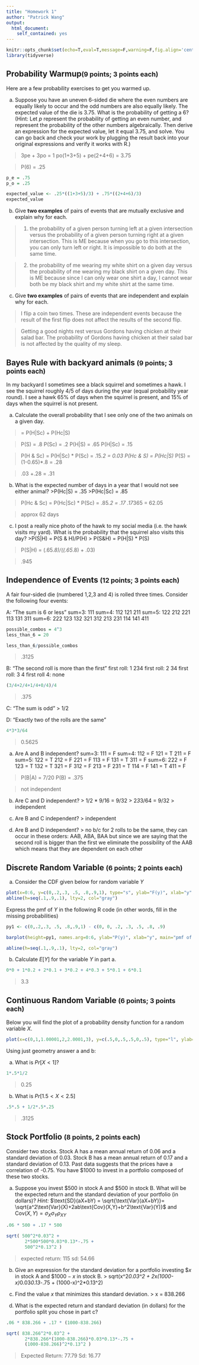 ```yaml
---
title: "Homework 1"
author: "Patrick Wang"
output: 
  html_document:
    self_contained: yes
---
```


```r
knitr::opts_chunk$set(echo=T,eval=T,message=F,warning=F,fig.align='center')
library(tidyverse)
```


## Probability Warmup<small>(9 points; 3 points each)</small>

Here are a few probability exercises to get you warmed up.

a. Suppose you have an uneven 6-sided die where the even numbers are equally likely to occur and the odd numbers are also equally likely. The expected value of the die is $3.75$. What is the probability of getting a 6?
   (Hint: Let $p$ represent the probability of getting an even number, and represent the probability of the other numbers algebraically. Then derive an expression for the expected value, let it equal $3.75$, and solve. You can go back and check your work by plugging the result back into your original expressions and verify it works with R.)

> 3pe + 3po = 1
> po(1+3+5) + pe(2+4+6) = 3.75

> P(6) = .25

```r
p_e = .75
p_o = .25

expected_value <- .25*((1+3+5)/3) + .75*((2+4+6)/3)
expected_value
```

b. Give **two examples** of pairs of events that are mutually exclusive and explain why for each.

> 1. the probability of a given person turning left at a given intersection versus the probability of a given person turning right at a given intersection. This is ME because when you go to this intersection, you can only turn left or right. It is impossible to do both at the same time. 

> 2. the probability of me wearing my white shirt on a given day versus the probability of me wearing my black shirt on a given day. This is ME because since I can only wear one shirt a day, I cannot wear both be my black shirt and my white shirt at the same time. 

c. Give **two examples** of pairs of events that are independent and explain why for each.

> I flip a coin two times. These are independent events because the result of the first flip does not affect the results of the second flip. 

> Getting a good nights rest versus Gordons having chicken at their salad bar. The probability of Gordons having chicken at their salad bar is not affected by the quality of my sleep. 

## Bayes Rule with backyard animals <small>(9 points; 3 points each)</small>

In my backyard I sometimes see a black squirrel and sometimes a hawk. I see the squirrel roughly 4/5 of days during the year (equal probability year round). I see a hawk 65% of days when the squirrel is present, and 15% of days when the squirrel is not present.

a. Calculate the overall probability that I see only one of the two animals on a given day.

> = P(H|Sc) + P(Hc|S) 

>P(S) = .8
>P(Sc) = .2
>P(H|S) = .65
>P(H|Sc) = .15

>P(H & Sc) = P(H|Sc) * P(Sc) = .15*.2 = 0.03
>P(Hc & S) = P(Hc|S) * P(S) = (1-0.65)*.8 = .28

>.03 +.28 = .31

b. What is the expected number of days in a year that I would not see either animal?
>P(Hc|S) = .35
>P(Hc|Sc) = .85

>P(Hc & Sc) = P(Hc|Sc) * P(Sc) = .85*.2 = .17
>.17*365 = 62.05

>approx 62 days

c. I post a really nice photo of the hawk to my social media (i.e. the hawk visits my yard). What is the probability that the squirrel also visits this day?
>P(S|H) = P(S & H)/P(H)
> P(S&H) = P(H|S) * P(S)

> P(S|H) = (.65*.8)/((.65*.8) + .03)

> .945

## Independence of Events <small>(12 points; 3 points each)</small>

A fair four-sided die (numbered 1,2,3 and 4) is rolled three times. Consider the following four events:

A: "The sum is 6 or less"
sum=3:
111
sum=4:
112
121
211
sum=5: 
122
212
221
113
131
311
sum=6:
222
123
132
321
312
213
231
114
141
411
```r
possible_combos = 4^3
less_than_6 = 20

less_than_6/possible_combos
```
> .3125

B: "The second roll is more than the first"
first roll: 1
234
first roll: 2
34
first roll: 3
4
first roll 4: 
none 
```r
(3/4+2/4+1/4+0/4)/4
```
> .375

C: "The sum is odd"
> 1/2

D: "Exactly two of the rolls are the same"
```r
4*3*3/64
```
> 0.5625

a. Are A and B independent?
sum=3:
111 = F
sum=4:
112 = F
121 = T
211 = F
sum=5:
122 = T
212 = F
221 = F
113 = F
131 = T
311 = F
sum=6:
222 = F
123 = T
132 = T
321 = F
312 = F
213 = F
231 = T
114 = F
141 = T
411 = F

> P(B|A) = 7/20
> P(B) = .375

> not independent 

b. Are C and D independent?
> 1/2 * 9/16 = 9/32
> 2*3*3/64 = 9/32
> independent 

c. Are B and C independent?
> independent 

d. Are B and D independent?
> no b/c for 2 rolls to be the same, they can occur in these orders: AAB, ABA, BAA but since we are saying that the second roll is bigger than the first we eliminate the possibility of the AAB which means that they are dependent on each other 



## Discrete Random Variable <small>(6 points; 2 points each)</small>

a. Consider the CDF given below for random variable $Y$ 
```r
plot(x=0:6, y=c(0,.2,.3, .5, .8,.9,1), type="s", ylab="F(y)", xlab="y", main="cdf of Y")
abline(h=seq(.1,.9,.1), lty=2, col="gray")
```
Express the pmf of $Y$ in the following R code (in other words, fill in the missing probabilities)
```r
py1 <- c(0,.2,.3, .5, .8,.9,1) - c(0, 0, .2, .3, .5, .8, .9)

barplot(height=py1, names.arg=0:6, ylab="P(y)", xlab="y", main="pmf of Y")

abline(h=seq(.1,.9,.1), lty=2, col="gray")
```

b. Calculate $E[Y]$ for the variable $Y$ in part a.
```r
0*0 + 1*0.2 + 2*0.1 + 3*0.2 + 4*0.3 + 5*0.1 + 6*0.1
``` 
> 3.3


## Continuous Random Variable <small>(6 points; 3 points each)</small>

Below you will find the plot of a probability density function for a random variable $X$.

```r
plot(x=c(0,1,1.00001,2,2.0001,3), y=c(.5,0,.5,.5,0,.5), type="l", ylab="density", xlab="x", main="pdf of X")
```
Using just geometry answer a and b:

a. What is $Pr[X < 1]$?
```r
1*.5*1/2
```
> 0.25 

b. What is $Pr[1.5 < X < 2.5]$
```r
.5*.5 + 1/2*.5*.25
```
> .3125

## Stock Portfolio <small>(8 points, 2 points each)</small>

Consider two stocks. Stock A has a mean annual return of 0.06 and a standard deviation of 0.03. Stock B has a mean annual return of 0.17 and a standard deviation of 0.13. Past data suggests that the prices have a correlation of -0.75.
You have \$1000 to invest in a portfolio composed of these two stocks. 

a. Suppose you invest \$500 in stock A and \$500 in stock B. What will be the expected return and the standard deviation of your portfolio (in dollars)? 
*Hint:* $\text{SD}(aX+bY) = \sqrt{\text{Var}(aX+bY)}= \sqrt{a^2\text{Var}(X)+2ab\text{Cov}(X,Y)+b^2\text{Var}(Y)}$ and $\text{Cov}(X,Y)=\sigma_X \sigma_Y \rho_{XY}$
```r
.06 * 500 + .17 * 500

sqrt( 500^2*0.03^2 + 
       2*500*500*0.03*0.13*-.75 + 
       500^2*0.13^2 )
```
> expected return: 115
> sd: 54.66

b. Give an expression for the standard deviation for a portfolio investing $\$x$ in stock A and $\$1000-x$ in stock B. 
> sqrt(x^2*0.03^2 + 2*x*(1000-x)*0.03*0.13*-.75 + (1000-x)^2*0.13^2)

c. Find the value $x$ that minimizes this standard deviation. 
> x = 838.266

d. What is the expected return and standard deviation (in dollars) for the portfolio split you chose in part c?
```r
.06 * 838.266 + .17 * (1000-838.266)

sqrt( 838.266^2*0.03^2 + 
       2*838.266*(1000-838.266)*0.03*0.13*-.75 + 
       (1000-838.266)^2*0.13^2 )
```
> Expected Return: 77.79
> Sd: 16.77